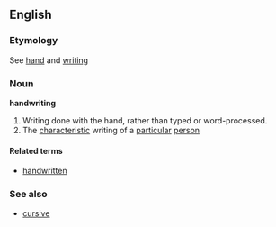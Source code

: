 ==English==
===Etymology===
See [[hand]] and [[writing]]

===Noun===
'''handwriting'''

# Writing done with the hand, rather than typed or word-processed.
# The [[characteristic]] writing of a [[particular]] [[person]]

====Related terms====
*[[handwritten]]

===See also===
*[[cursive]]